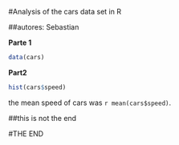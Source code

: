 #Analysis of the cars data set in R

##autores: Sebastian 

**Parte 1**
  
  
  ```r
data(cars)
```

**Part2**
  
  ```r
hist(cars$speed)
```

the mean speed of cars was `r mean(cars$speed)`.

##this is not the end

#THE END 
